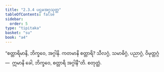 ```yaml
---
title: "2.3.4 ပဌမအဂ္ဂသုတ္တ"
tableOfContents: false
sidebar:
  order: 5
type: "tipitaka"
basket: "su"
book: "a4"
---
```



<DynamicBreadcrumb />

<Division number="74" book="a4">

<Paragraph number="537" book="a4">
“စတ္တာရိမာနိ, ဘိက္ခဝေ, အဂ္ဂါနိ. ကတမာနိ စတ္တာရိ? သီလဂ္ဂံ, သမာဓိဂ္ဂံ, ပညာဂ္ဂံ, ဝိမုတ္တဂ္ဂံ—  ဣမာနိ ခေါ, ဘိက္ခဝေ, စတ္တာရိ အဂ္ဂါနီ”တိ.

</Paragraph>
</Division>

<Paragraph number="538" type="center" book="a4">
စတုတ္ထံ.
</Paragraph>